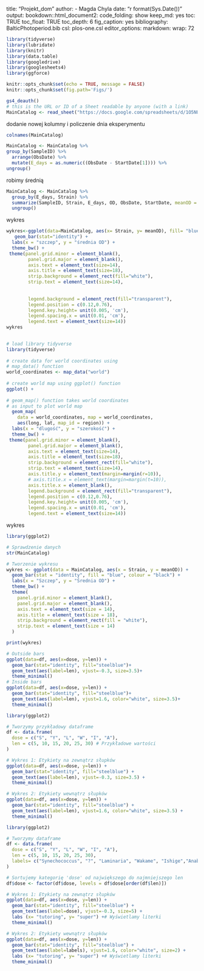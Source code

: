 title: "Projekt_dom"
author:
  - Magda Chyla
date: "r format(Sys.Date())"
output:
  bookdown::html_document2:
  code_folding: show
keep_md: yes
toc: TRUE
toc_float: TRUE
toc_depth: 6
fig_caption: yes
bibliography: BalticPhotoperiod.bib
csl: plos-one.csl
editor_options: 
  markdown: 
  wrap: 72


```r
library(tidyverse)
library(lubridate)
library(knitr)
library(data.table)
library(googledrive)
library(googlesheets4)
library(ggforce)
```


```r
knitr::opts_chunk$set(echo = TRUE, message = FALSE)
knitr::opts_chunk$set(fig.path='Figs/')
```






```r
gs4_deauth()
# this is the URL or ID of a Sheet readable by anyone (with a link)
MainCatalog <- read_sheet("https://docs.google.com/spreadsheets/d/1O5NU4XrLIK-E1wAfHs8BkSho4GlhkehwueqceHtoNQQ/edit?gid=886344930#gid=886344930")
```
dodanie nowej kolumny i policzenie dnia eksperymentu
```r
colnames(MainCatalog)

MainCatalog <- MainCatalog %>%
group_by(SampleID) %>%
  arrange(ObsDate) %>%
  mutate(E_days = as.numeric((ObsDate - StartDate[1]))) %>%
ungroup() 
```


robimy średnią 
```r
MainCatalog <- MainCatalog %>%
  group_by(E_days, Strain) %>%
  summarize(SampleID, Strain, E_days, OD, ObsDate, StartDate, meanOD = mean(OD),SDOD = sd(OD)) %>%
  ungroup() 
```
wykres 
```r
wykres<-ggplot(data=MainCatalog, aes(x= Strain, y= meanOD), fill= "blue", colour = "blue") +
   geom_bar(stat="identity") +
  labs(x = "szczep", y = "średnia OD") +
  theme_bw() +
 theme(panel.grid.minor = element_blank(),
        panel.grid.major = element_blank(),
        axis.text = element_text(size=14),
        axis.title = element_text(size=18),
        strip.background = element_rect(fill="white"),
        strip.text = element_text(size=14),
  
                                    
        legend.background = element_rect(fill="transparent"),
        legend.position = c(0.12,0.76),
        legend.key.height= unit(0.005, 'cm'),
        legend.spacing.x = unit(0.01, 'cm'),
        legend.text = element_text(size=14))
wykres
   

```




```r
# load library tidyverse 
library(tidyverse) 
  
# create data for world coordinates using  
# map_data() function 
world_coordinates <- map_data("world") 
  
# create world map using ggplot() function 
ggplot() + 
  
# geom_map() function takes world coordinates  
# as input to plot world map 
  geom_map( 
    data = world_coordinates, map = world_coordinates, 
    aes(long, lat, map_id = region)) +
  labs(x = "dlugość", y = "szerokość") +
  theme_bw() +
 theme(panel.grid.minor = element_blank(),
        panel.grid.major = element_blank(),
        axis.text = element_text(size=14),
        axis.title = element_text(size=18),
        strip.background = element_rect(fill="white"),
        strip.text = element_text(size=14),
        axis.title.y = element_text(margin=margin(r=10)),
        # axis.title.x = element_text(margin=margin(t=10)),
        axis.title.x = element_blank(),
        legend.background = element_rect(fill="transparent"),
        legend.position = c(0.12,0.76),
        legend.key.height= unit(0.005, 'cm'),
        legend.spacing.x = unit(0.01, 'cm'),
        legend.text = element_text(size=14))
```
wykres 

```r
library(ggplot2)

# Sprawdzenie danych
str(MainCatalog)

# Tworzenie wykresu
wykres <- ggplot(data = MainCatalog, aes(x = Strain, y = meanOD)) +
  geom_bar(stat = "identity", fill = "blue", colour = "black") +
  labs(x = "Szczep", y = "Średnia OD") +
  theme_bw() +
  theme(
    panel.grid.minor = element_blank(),
    panel.grid.major = element_blank(),
    axis.text = element_text(size = 14),
    axis.title = element_text(size = 18),
    strip.background = element_rect(fill = "white"),
    strip.text = element_text(size = 14)
  )

print(wykres)

```
```r
# Outside bars
ggplot(data=df, aes(x=dose, y=len)) +
  geom_bar(stat="identity", fill="steelblue")+
  geom_text(aes(label=len), vjust=-0.3, size=3.5)+
  theme_minimal()
# Inside bars
ggplot(data=df, aes(x=dose, y=len)) +
  geom_bar(stat="identity", fill="steelblue")+
  geom_text(aes(label=len), vjust=1.6, color="white", size=3.5)+
  theme_minimal()
```
```r
library(ggplot2)

# Tworzymy przykładowy dataframe
df <- data.frame(
  dose = c("S", "Y", "L", "W", "I", "A"),
  len = c(5, 10, 15, 20, 25, 30) # Przykładowe wartości
)

# Wykres 1: Etykiety na zewnątrz słupków
ggplot(data=df, aes(x=dose, y=len)) +
  geom_bar(stat="identity", fill="steelblue") +
  geom_text(aes(label=len), vjust=-0.3, size=3.5) +
  theme_minimal()

# Wykres 2: Etykiety wewnątrz słupków
ggplot(data=df, aes(x=dose, y=len)) +
  geom_bar(stat="identity", fill="steelblue") +
  geom_text(aes(label=len), vjust=1.6, color="white", size=3.5) +
  theme_minimal()

```

```r
library(ggplot2)

# Tworzymy dataframe
df <- data.frame(
  dose = c("S", "Y", "L", "W", "I", "A"),
  len = c(5, 10, 15, 20, 25, 30),
  labels= c("Synechococcus", "?", "Laminaria", "Wakame", "Ishige","Anabaena")# Przykładowe wartości
)

# Sortujemy kategorię 'dose' od największego do najmniejszego len
df$dose <- factor(df$dose, levels = df$dose[order(df$len)])

# Wykres 1: Etykiety na zewnątrz słupków
ggplot(data=df, aes(x=dose, y=len)) +
  geom_bar(stat="identity", fill="steelblue") +
  geom_text(aes(label=dose), vjust=-0.3, size=5) + 
  labs (x= "tutoring", y= "super") +# Wyświetlamy literki
  theme_minimal()

# Wykres 2: Etykiety wewnątrz słupków
ggplot(data=df, aes(x=dose, y=len)) +
  geom_bar(stat="identity", fill="steelblue") +
  geom_text(aes(label=labels), vjust=1.6, color="white", size=2) +
  labs (x= "tutoring", y= "super") +# Wyświetlamy literki
  theme_minimal()

```



